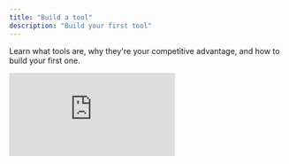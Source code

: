 ```yaml
---
title: "Build a tool"
description: "Build your first tool"
---
```


Learn what tools are, why they're your competitive advantage, and how to build your first one.

<iframe className="w-full aspect-video rounded-xl" src="https://www.youtube.com/embed/IX56uQhrTfE" title="Build a tool in Cargo" frameBorder="0" allow="accelerometer; autoplay; clipboard-write; encrypted-media; gyroscope; picture-in-picture" allowFullScreen />

## What are tools?

Tools are the building blocks of your GTM (Go-To-Market) automation strategy. They encapsulate repeatable actions—like finding stakeholders, extracting revenue data, or sending emails—so you can scale your workflows and focus on what matters most.

Tools in Cargo are designed to be modular and reusable. You can combine them in different ways to automate a wide range of business processes, making your GTM operations more efficient and adaptable.

## Use cases

Tools can be used for a variety of GTM tasks, including:

- **Lead Qualification:** Automate the process of qualifying leads based on custom criteria and real-time data.
- **Data Extraction:** Pull key company metrics (like 2024 revenue) from multiple sources automatically.
- **Stakeholder Discovery:** Find and surface the right contacts at target accounts.
- **Outreach Automation:** Send emails or trigger other communications as part of a larger workflow.
- **Integration:** Connect with external data sources and services to enrich your GTM processes.